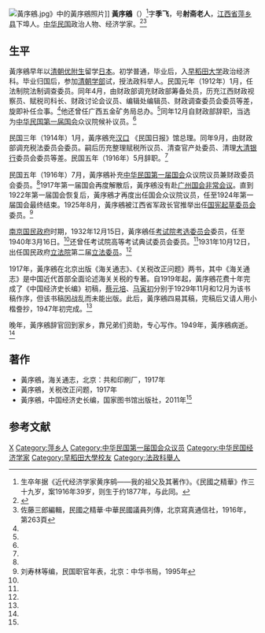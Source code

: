 [[File:黃序鵷.jpg|thumb]]》中的黃序鵷照片]]
'''黃序鵷'''（{{bd|1877年||1949年|}}）<ref>生卒年据《近代经济学家黄序鹓——我的祖父及其著作》。《民國之精華》作三十九岁，案1916年39岁，则生于约1877年，与此同。</ref>字'''季飞'''，号'''射斋老人'''，[[江西省|江西省]][[萍乡县|萍乡县]]下埠人。[[中华民国|中华民国]]政治人物、经济学家。<ref name=gt>{{Cite web |url=http://www.nlcpress.com/DocumentDetail.aspx?id=172 |title=近代经济学家黄序鹓——我的祖父及其著作，国家图书馆出版社，2013-2-22 |access-date=2013-06-11 |archive-date=2013-08-25 |archive-url=https://web.archive.org/web/20130825053756/http://www.nlcpress.com/DocumentDetail.aspx?id=172 |dead-url=no }}</ref><ref name=zt>佐藤三郎編輯，民國之精華·中華民國議員列傳，北京寫真通信社，1916年，第263頁</ref>

==生平==
黃序鵷早年以[[清朝|清朝]][[优附生|优附生]]留学[[日本|日本]]。初学普通，毕业后，入[[早稻田大学|早稻田大学]]政治经济科。毕业归国后，参加[[清朝|清朝]][[学部_(清朝)|学部]]试，授法政科举人。民国元年（1912年）1月，任法制院法制调查委员。同年4月，由财政部调充财政部筹备处员，历充江西财政视察员、赋税司科长、财政讨论会议员、编辑处编辑员、财政调查委员会委员等差，旋即补任佥事。<ref name=zt/>他还曾任广西五金矿务局总办。<ref name=gt/>同年12月自财政部辞职，当选为[[中华民国第一届国会|中华民国第一届国会]]众议院候补议员。<ref name=zt/>

民国三年（1914年）1月，黃序鵷充[[汉口|汉口]] 《民国日报》馆总理。同年9月，由财政部调充税法委员会委员。嗣后历充整理赋税所议员、清查官产处委员、清理[[大清银行|大清银行]]委员会委员等差。民国五年（1916年）5月辞职。<ref name=zt/>

民国五年（1916年）7月，黃序鵷补充[[中华民国第一届国会|中华民国第一届国会]]众议院议员兼财政委员会委员。<ref name=zt/>1917年第一届国会再度解散后，黃序鵷没有赴[[广州国会非常会议|广州国会非常会议]]。直到1922年第一届国会恢复后，黃序鵷才再度出任国会众议院议员，任至1924年第一届国会最终结束。1925年8月，黃序鵷被江西省军政长官推举出任[[国宪起草委员会|国宪起草委员会]]委员。<ref name=liu>刘寿林等编，民国职官年表，北京：中华书局，1995年</ref>

[[南京国民政府|南京国民政府]]时期，1932年12月15日，黃序鵷任[[考试院|考试院]][[考选委员会|考选委员会]]委员，任至1940年3月16日。<ref name=liu/>还曾任考试院高等考试典试委员会委员。<ref name=gt/>1931年10月12日，出任国民政府[[立法院|立法院]]第二届[[立法委员|立法委员]]。<ref name=liu/>

1917年，黃序鵷在北京出版《海关通志》、《关税改正问题》两书，其中《海关通志》是中国近代首部全面论述海关关税的专著。自1919年起，黃序鵷花费十年完成了《中国经济史长编》初稿，[[蔡元培|蔡元培]]、[[马寅初|马寅初]]分别于1929年11月和12月为该书稿作序，但该书稿因战乱而未能出版。此后，黃序鵷四易其稿，完稿后又请人用小楷誊抄，1947年初完成。<ref name=gt/>

晚年，黃序鵷辞官回到家乡，靠兄弟们资助，专心写作。1949年，黃序鵷病逝。<ref name=gt/>

==著作==
*黃序鵷，海关通志，北京：共和印刷厂，1917年
*黃序鵷，关税改正问题，1917年
*黃序鵷，中国经济史长编，国家图书馆出版社，2011年<ref name=gt/>

==参考文献==
{{reflist}}

{{第2屆中華民國訓政時期立法委員名單}}
{{DEFAULTSORT:Huang黄}}
[[Category:黄姓|X]]
[[Category:萍乡人|Category:萍乡人]]
[[Category:中华民国第一届国会众议员|Category:中华民国第一届国会众议员]]
[[Category:中华民国经济学家|Category:中华民国经济学家]]
[[Category:早稻田大學校友|Category:早稻田大學校友]]
[[Category:法政科舉人|Category:法政科舉人]]